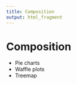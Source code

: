 ```yaml
---
title: Composition
output: html_fragment
---
```


# Composition

* Pie charts
* Waffle plots
* Treemap
